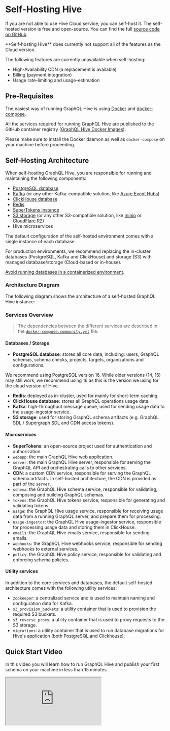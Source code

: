 
# Self-Hosting Hive

If you are not able to use Hive Cloud service, you can self-host it. The self-hosted version is free
and open-source. You can find the full
[source code on GitHub](https://github.com/graphql-hive/platform).

<Callout>
  **Self-hosting Hive** does currently not support all of the features as the Cloud version.

The following features are currently unavailable when self-hosting:

- High-Availability CDN (a replacement is available)
- Billing (payment integration)
- Usage rate-limiting and usage-estimation

</Callout>

## Pre-Requisites

The easiest way of running GraphQL Hive is using [Docker](https://www.docker.com/) and
[docker-compose](https://docs.docker.com/compose/).

All the services required for running GraphQL Hive are published to the GitHub container registry
([GraphQL Hive Docker Images](https://github.com/graphql-hive?tab=packages)).

Please make sure to install the Docker daemon as well as `docker-compose` on your machine before
proceeding.

## Self-Hosting Architecture

When self-hosting GraphQL Hive, you are responsible for running and maintaining the following
components:

- [PostgreSQL database](https://www.postgresql.org/)
- [Kafka](https://kafka.apache.org/) (or any other Kafka-compatible solution, like
  [Azure Event Hubs](https://learn.microsoft.com/en-us/azure/event-hubs/event-hubs-about))
- [ClickHouse database](https://clickhouse.com/)
- [Redis](https://redis.io/)
- [SuperTokens instance](https://supertokens.com/)
- [S3 storage](https://aws.amazon.com/s3/) (or any other S3-compatible solution, like
  [minio](https://min.io/) or [CloudFlare R2](https://www.cloudflare.com/developer-platform/r2/))
- Hive microservices

<Callout type="info">
The default configuration of the self-hosted environment comes with a single instance of each database.

For production environments, we recommend replacing the in-cluster databases (PostgreSQL, Kafka and
ClickHouse) and storage (S3) with managed database/storage (Cloud-based or in-house).

[Avoid running databases in a containerized environment](https://patrobinson.github.io/2016/11/07/thou-shalt-not-run-a-database-inside-a-container/).

</Callout>

### Architecture Diagram

The following diagram shows the architecture of a self-hosted GraphQL Hive instance:

<NextImage
  alt="Self-hosting diagram"
  src={diagram}
  className="mt-10 w-full rounded-lg drop-shadow-md"
/>

### Services Overview

> The dependencies between the different services are described in the
> [`docker-compose.community.yml`](https://github.com/graphql-hive/platform/blob/main/docker/docker-compose.community.yml)
> file.

#### Databases / Storage

- **PostgreSQL database**: stores all core data, including: users, GraphQL schemas, schema checks,
  projects, targets, organizations and configurations.

<Callout type="info">
  We recommend using PostgreSQL version 16. While older versions (14, 15) may still work, we
  recommend using 16 as this is the version we using for the cloud version of Hive.
</Callout>

- **Redis**: deployed as in-cluster, used for mainly for short-term caching.
- **ClickHouse database**: stores all GraphQL operations usage data.
- **Kafka**: high-throughput message queue, used for sending usage data to the usage-ingestor
  service.
- **S3 storage**: used for storing GraphQL schema artifacts (e.g. GraphQL SDL / Supergraph SDL and
  CDN access tokens).

#### Microservices

- **SuperTokens**: an open-source project used for authentication and authorization.
- `webapp`: the main GraphQL Hive web application.
- `server`: the main GraphQL Hive server, responsible for serving the GraphQL API and orchestrating
  calls to other services.
- **CDN**: a custom CDN service, responsible for serving the GraphQL schema artifacts. In
  self-hosted architecture, the CDN is provided as part of the `server`.
- `schema`: the GraphQL Hive schema service, responsible for validating, composing and building
  GraphQL schemas.
- `tokens`: the GraphQL Hive tokens service, responsible for generating and validating tokens.
- `usage`: the GraphQL Hive usage service, responsible for receiving usage data from a running
  GraphQL server, and prepare them for processing.
- `usage-ingestor`: the GraphQL Hive usage-ingestor service, responsible for processing usage data
  and storing them in ClickHouse.
- `emails`: the GraphQL Hive emails service, responsible for sending emails.
- `webhooks`: the GraphQL Hive webhooks service, responsible for sending webhooks to external
  services.
- `policy`: the GraphQL Hive policy service, responsible for validating and enforcing schema
  policies.

#### Utility services

In addition to the core services and databases, the default self-hosted architecture comes with the
following utility services:

- `zookeeper`: a centralized service and is used to maintain naming and configuration data for
  Kafka.
- `s3_provision_buckets`: a utility container that is used to provision the required S3 buckets.
- `s3_reverse_proxy`: a utility container that is used to proxy requests to the S3 storage.
- `migrations`: a utility container that is used to run database migrations for Hive's application
  (both PostgreSQL and Clickhouse).

## Quick Start Video

In this video you will learn how to run GraphQL Hive and publish your first schema on your machine
in less than 15 minutes.

<iframe
  src="https://www.youtube.com/embed/H57aej4cW2I"
  title="GraphQL Hive Self-Hosted Quick Start"
/>

## Running GraphQL Hive

First download the `docker-compose.community.yml` file from the
[GitHub repository](https://github.com/graphql-hive/platform/blob/main/docker/docker-compose.community.yml)
using `wget`. This's going to download the latest version available.

<Callout type="info">
  Note: make sure you've Docker installed to be able to continue with the setup process.
</Callout>

> You can also download the file directly from GitHub, if you don't have wget installed using the
> link below
>
> ```sh
> bash wget https://raw.githubusercontent.com/graphql-hive/platform/main/docker/docker-compose.community.yml
> ```

After downloading the `docker-compose.community.yml` file, this includes all the services required
for running Hive locally in a self hosted environment. But before we can spin it up, we first need
to set some environment variables.

<Callout>
  **Docker Tag.** Docker images are built and published for each single commit within the GraphQL
  Hive repository and tagged with the corresponding commit sha. You can also find all available
  images on the [Hive Docker Registry
  Overview](https://github.com/graphql-hive?tab=packages&repo_name=platform). We recommend using one
  of the latest versions. Right now we do not have a stable release strategy yet. However, every
  commit on the `main` branch can be considered as stable as it is the version we are running in
  production. After picking a version set the `DOCKER_TAG` environment variable to that value (e.g.
  `export DOCKER_TAG=":3b635063294a4636ee89579f57e531de04ef087f"`). We do not recommend using the
  tag `latest`. Instead use an exact commit from the `main` branch.
</Callout>

```bash
export DOCKER_REGISTRY="ghcr.io/graphql-hive/"
export DOCKER_TAG=":latest" # Pin this to an exact commit hash from our `main` branch, we publish a Docker image per each commit on main, and for PRs.
export HIVE_ENCRYPTION_SECRET=$(openssl rand -hex 16)
export HIVE_APP_BASE_URL="http://localhost:8080"
export HIVE_EMAIL_FROM="no-reply@graphql-hive.com"
export SUPERTOKENS_API_KEY=$(openssl rand -hex 16)
export CLICKHOUSE_USER="clickhouse"
export CLICKHOUSE_PASSWORD=$(openssl rand -hex 16)
export REDIS_PASSWORD=$(openssl rand -hex 16)
export POSTGRES_USER="postgres"
export POSTGRES_PASSWORD=$(openssl rand -hex 16)
export POSTGRES_DB="registry"
export MINIO_ROOT_USER="minioadmin"
export MINIO_ROOT_PASSWORD="minioadmin"
export CDN_AUTH_PRIVATE_KEY=$(openssl rand -hex 16)
```

<Callout type="info">
  We recommend saving the environment variables in a file that you can reuse later. E.g. a `.env` file that you
  can later on expand using `source .env`. We are using `openssl` here for generating passwords on the fly.

You can also embed the values within a new docker-compose file by running
`docker-compose -f docker-compose.community.yml config > docker-compose.with-env.yml` after setting
the environment variables.

</Callout>

After setting the environment variables, pull the required images for GraphQL Hive services. This's
going to take some time if you're doing it for the first time.

```bash
docker-compose -f docker-compose.community.yml pull
```

After it's done, you can start the GraphQL Hive services using `docker-compose`.

```bash
docker-compose -f docker-compose.community.yml up
# or of you embedded the environment variables into your docker-compose file and called it `docker-compose.with-env.yml`
docker-compose -f docker-compose.with-env.yml up
```

Wait until all the services are up and running.

Congratulations 🥳, you just started your own GraphQL Hive instance.

You'll notice the folder named `.hive` at your root directory that has been mounted from docker
representing the volumes for the different storages used by Hive services like `postgres` and
`minio`, etc... So yes data are currently local but we'll discuss that further more in the
`Next Steps` section.

> Note: deleting this directory will end up with a loss of data, as this directory is acting as a
> volume for storing the data from Hive dependencies: database and storage

## Testing GraphQL Hive

Visit `http://localhost:8080` in your browser and start using GraphQL Hive! The usage reporting
endpoint is bound to `http://localhost:8081`. The GraphQL API is bound to `http://localhost:8082`.
The artifacts bucket is bound to `http://localhost:8083`.

Firstly, you can head to `http://localhost:8080` in your browser and start using GraphQL Hive!
You'll need to Sign Up for an account by inputting your email and password. And once you do you'll
see your personal organization that has been automatically created for you by default.

### Creating first project and target

Now that we have GraphQL Hive setup locally, signed up and logged into our dashboard. We can start
creating our first project which we're going to push graphql schemas to.

So you're going to click on the `Create a Project` button on the top right, give it a name and
choose your project type. You're going to see all sorts of types `Single` which is the most common
and there're also `Federation` and `Stitching` but what's also nice is that you can define your own
custom endpoints for schema validation and schema building. I'm going to go with `Single` but you
can choose what best suits your needs. Then click `Create Project`, you're going to be redirected to
your project page where you're going to see 3 listed targets created for you by default:

- `development`
- `production`
- `staging`

We're going to use the `development` target in this guide and as soon as you click it you'll see
this message:

> Hive is waiting for your first schema.
>
> You can publish a schema with Hive CLI and Hive Client

If you already have a Node.js project with a graphql schema that's great you can skip over the next
step, but if not so we're going to initialize a new package in our directory, you can use your
preferred package manager to do so:

```bash
# you can do the same with npm or yarn
pnpm init
```

Then create a `schema.graphql` file wherever you want, you can put it at the root for example with
any simple graphql schema like the following:

```graphql
type Query {
  hello: String!
}
```

You also need to have a git repository initialized for your project, because Hive automatically uses
the last commit hash to determine who the author is and ties the schema with the commit hash. So
we're going to do that.

```bash
git init
```

Make sure you exclude the following in your `.gitignore` file, because you don't wanna push those in
your commits:

```
node_modules
.hive
hive.json
.env
```

Make sure to at least have a single commit so that Hive can associate the schema with it.

```bash
git add .
git commit -m"init"
```

Now that you've your Nodejs project setup, start by installing the GraphQL Hive CLI which we're
going to use to interact with Hive's server.

```bash
# you can do the same with npm or yarn
pnpm i -D @graphql-hive/cli
```

<Callout type="info">
  We recommend that you install the GraphQL Hive CLI as a dev dependency
</Callout>

After installing it, the CLI's bin is set to `hive` which means you can check if it was installed by
using this command:

```bash
# you can do the same with npm or yarn
pnpm hive --version
```

Make sure you get an output specifying the installed version for your CLI.

And since we're using the Self Hosted version, we need to configure the Hive CLI to use our local
endpoint, by creating a `hive.json` file at the root of your directory. Then specify the `registry`
key to point it our local registry instead of the cloud version one and the value is going to be
`http://localhost:8082/graphql` where its running.

Additionally the schemas registry only allows trusted sources to be able to push to them, so we have
to create an access token by heading back to our project page, specifically on the target(in this
guide it's `development`) then go to the settings tab, if you scroll donw a bit you're going to see
the `Tokens` section, click the `Generate New Token` button, give it a name then we'll have to set
some permissions for that token, so expand the `All targets` section then give the `Registry` a
`Read & Write` access. Click the `Generate Token` button, then copy the token value. Head back to
the `hive.json` config file then add the following contents, while replacing the
`<your-access-token>` with the token value you just copied.

```json filename="hive.json"
{
  "registry": {
    "endpoint": "http://localhost:8082/graphql",
    "accessToken": "<your-access-token>"
  }
}
```

Now we're all setup to use the GraphQL Hive CLI against our Setup!

We can publish our first schema by using:

```bash
pnpm hive schema:publish ./schema.graphql
```

Go to the `Schema` tab in your project target and you're going to see your latest published schema.

## Bounded Ports Reference

| Port | Purpose                      |
| ---- | ---------------------------- |
| 8080 | Hive's Main App UI           |
| 8081 | The Usage Reporting Endpoint |
| 8082 | The GraphQL API              |
| 8083 | The Artifacts Bucket         |

## Next Steps

After doing your first testing with GraphQL Hive you should consider the following steps:

- Evaluate whether you want to run Databases yourself within Docker or instead use a managed
  database service.
- Set up backups for your data.
- Set up a CD pipeline for deploying GraphQL Hive to your Cloud Provider or bare-metal server of
  choice (e.g. a Kubernetes cluster or Docker Swarm)
- Set up a monitoring solution for your GraphQL Hive instance (leverage healthchecks, sentry error
  reporting, prometheus metrics, etc.).
- Configure the `emails` service to use a real email provider (by default it uses `sendmail`).
- Watch and follow the [GraphQL Hive GitHub repository](https://github.com/graphql-hive/platform)
  for new releases and updates.
- Set up a weekly reminder for updating your GraphQL Hive instance to the latest version and
  applying maintenance.
- Get yourself familiar with SuperTokens and follow their changelogs in order to keep your
  SuperTokens instance up-to-date.
- In order to use longer retention periods e.g. for conditional breaking changes or schema explorer
  overviews do the following: Open the postgres database, go to the table `organization`, find your
  organization and change `plan_name` to ENTERPRISE, `limit_operations_monthly` to 0 and
  `limit_retention_days` to a value between 0 and 360 in order to unlock full functionality.

You can review the configuration options of all the services in the corresponding Readme files.

- [`@hive/app`](https://github.com/graphql-hive/platform/tree/main/packages/web/app/README.md)
- [`@hive/server`](https://github.com/graphql-hive/platform/tree/main/packages/services/server/README.md)
- [`@hive/schema`](https://github.com/graphql-hive/platform/tree/main/packages/services/schema/README.md)
- [`@hive/webhooks`](https://github.com/graphql-hive/platform/tree/main/packages/services/webhooks/README.md)
- [`@hive/usage`](https://github.com/graphql-hive/platform/tree/main/packages/services/usage/README.md)
- [`@hive/usage-ingestor`](https://github.com/graphql-hive/platform/tree/main/packages/services/usage-ingestor/README.md)
- [`@hive/tokens`](https://github.com/graphql-hive/platform/tree/main/packages/services/tokens/README.md)
- [`@hive/storage`](https://github.com/graphql-hive/platform/tree/main/packages/services/storage/README.md)
- [`@hive/emails`](https://github.com/graphql-hive/platform/tree/main/packages/services/emails/README.md)
